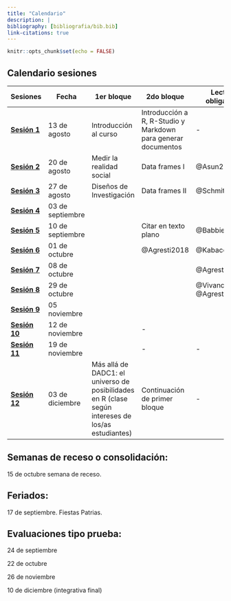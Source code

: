 ```yaml
---
title: "Calendario"
description: |
bibliography: [bibliografia/bib.bib]
link-citations: true
---
```


```r
knitr::opts_chunk$set(echo = FALSE)
```


## Calendario sesiones

|  Sesiones | Fecha  |  1er bloque | 2do bloque | Lectura obligatoria  | Lectura complementaria |
|---|---|---|---|---|---|
| [**Sesión 1**]()  |  13 de agosto | Introducción al curso | Introducción a R, R-Studio y Markdown para generar documentos | - | - |   
| [**Sesión 2**]() | 20 de agosto | Medir la realidad social  | Data frames I  |  @Asun2006 | - |
| [**Sesión 3**]()|  27 de agosto | Diseños de Investigación   | Data frames II | @Schmitter2013 | @Corbetta2007, @Burawoy1990  |
| [**Sesión 4**]() |  03 de septiembre |  | |   |  |
| [**Sesión 5**]() |  10 de septiembre |  | Citar en texto plano | @Babbie2014 | - |
| [**Sesión 6**]() | 01 de octubre  |   | @Agresti2018 | @Kabacoff2011 |
| [**Sesión 7**]() | 08 de octubre  |   |   | @Agresti2018  |   |
| [**Sesión 8**]() | 29 de octubre|  | | @Vivanco2006, @Agresti2018  |   |
| [**Sesión 9**]() | 05 noviembre   |   |   |  |  @Healy2018;  @Breznau2021 |
| [**Sesión 10**]() | 12 de noviembre   |   | - |    |  |
| [**Sesión 11**]() | 19 de noviembre   |  |  -  |  - |   |
| [**Sesión 12**]() | 03 de diciembre   |  Más allá de DADC1: el universo de posibilidades en R (clase según intereses de los/as estudiantes)  | Continuación de primer bloque  | -  | -  |

## Semanas de receso o consolidación:

15 de octubre semana de receso.

## Feriados:

17 de septiembre. Fiestas Patrias. 

## Evaluaciones tipo prueba:

24 de septiembre

22 de octubre

26 de noviembre

10 de diciembre (integrativa final)

